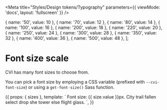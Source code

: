 
<Meta title="Styles/Design tokens/Typography" parameters={{ viewMode: 'docs', layout: 'fullscreen' }} />

  { name: '50', value: 10 },
  { name: '70', value: 12 },
  { name: '80', value: 14 },
  { name: '100', value: 16 },
  { name: '200', value: 18 },
  { name: '220', value: 20 },
  { name: '250', value: 24 },
  { name: '300', value: 28 },
  { name: '350', value: 32 },
  { name: '400', value: 36 },
  { name: '500', value: 48 },
];

# Font size scale

CVI has many font sizes to choose from.

You can pick a font size by employing a CSS variable (prefixed with `--cvi-font-size`) or using a `get-font-size()` Sass function.

<Story name="Font sizes" height="650px">
  {{
    props: { sizes },
    template: `
      <cvi-ng-storybook-type-tester *ngFor="let size of sizes" [size]="size.name">Font size: {{ size.value }}px. City trail fallen select drop she tower else flight glass.</cvi-ng-storybook-type-tester>
    `,
  }}
</Story>
